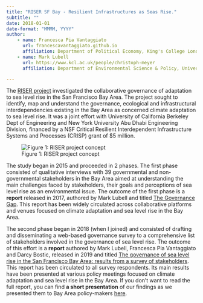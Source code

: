 ```yaml
---
title: "RISER SF Bay - Resilient Infrastructures as Seas Rise." 
subtitle: ""
date: 2018-01-01
date-format: "MMMM, YYYY"
author:    
    - name: Francesca Pia Vantaggiato
      url: francescavantaggiato.github.io
      affiliation: Department of Political Economy, King's College London (UK)
    - name: Mark Lubell
      url: https://www.kcl.ac.uk/people/christoph-meyer
      affiliation: Department of Environmental Science & Policy, University of California Davis (United States)

---
```


The [RISER project](https://environmentalpolicy.ucdavis.edu/project/governance-sea-level-rise-san-francisco-bay-area) investigated the collaborative governance of adaptation to sea level rise in the San Francisco Bay Area. The project sought to identify, map and understand the governance, ecological and infrastructural interdependencies existing in the Bay Area as concerned climate adaptation to sea level rise. It was a joint effort with University of California Berkeley Dept of Engineering and New York University Abu Dhabi Engineering Division, financed by a NSF Critical Resilient Interdependent Infrastructure Systems and Processes (CRISP) grant of \$5 million.

![Figure 1: RISER project concept](riser.jpg)

The study began in 2015 and proceeded in 2 phases. The first phase consisted of qualitative interviews with 39 governmental and non-governmental stakeholders in the Bay Area aimed at understanding the main challenges faced by stakeholders, their goals and perceptions of sea level rise as an environmental issue. The outcome of the first phase is a **report** released in 2017, authored by Mark Lubell and titled [The Governance Gap](https://environmentalpolicy.ucdavis.edu/sites/g/files/dgvnsk6866/files/2019-10/UC-Davis-Governance-Gap-Sea-Level-Rise-Final-Report.pdf). This report has been widely circulated across collaborative platforms and venues focused on climate adaptation and sea level rise in the Bay Area.

The second phase began in 2018 (when I joined) and consisted of drafting and disseminating a web-based governance survey to a comprehensive list of stakeholders involved in the governance of sea level rise. The outcome of this effort is a **report** authored by Mark Lubell, Francesca Pia Vantaggiato and Darcy Bostic, released in 2019 and titled [The governance of sea level rise in the San Francisco Bay Area: results from a survey of stakeholders](https://environmentalpolicy.ucdavis.edu/sites/g/files/dgvnsk6866/files/2019-10/SLR_survey_report_final.pdf). This report has been circulated to all survey respondents. Its main results have been presented at various policy meetings focused on climate adaptation and sea level rise in the Bay Area. If you don't want to read the full report, you can find **a short presentation** of our findings as we presented them to Bay Area policy-makers [here](https://agitated-sammet-32f8a7.netlify.app/#1).
